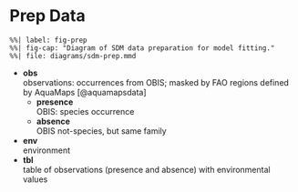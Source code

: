 # Prep Data

```mermaid
%%| label: fig-prep
%%| fig-cap: "Diagram of SDM data preparation for model fitting."
%%| file: diagrams/sdm-prep.mmd
```

-   **obs\
    **observations: occurrences from OBIS; masked by FAO regions defined by AquaMaps [@aquamapsdata]
    -   **presence**\
        OBIS: species occurrence
    -   **absence**\
        OBIS not-species, but same family
-   **env\
    **environment
-   **tbl**\
    table of observations (presence and absence) with environmental values
